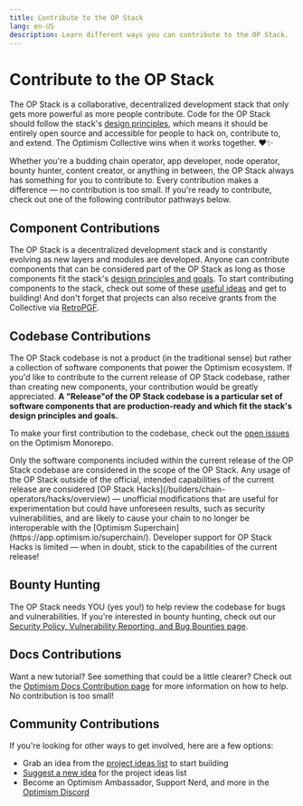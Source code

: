 ```yaml
---
title: Contribute to the OP Stack
lang: en-US
description: Learn different ways you can contribute to the OP Stack.
---
```



# Contribute to the OP Stack

The OP Stack is a collaborative, decentralized development stack that only gets more powerful as more people contribute. Code for the OP Stack should follow the stack's [design principles](/stack/design-principles), which means it should be entirely open source and accessible for people to hack on, contribute to, and extend.
The Optimism Collective wins when it works together. ♥️✨

Whether you're a budding chain operator, app developer, node operator, bounty hunter, content creator, or anything in between, the OP Stack always has something for you to contribute to.
Every contribution makes a difference — no contribution is too small. If you're ready to contribute, check out one of the following contributor pathways below.

## Component Contributions

The OP Stack is a decentralized development stack and is constantly evolving as new layers and modules are developed. Anyone can contribute components that can be considered part of the OP Stack as long as those components fit the stack's [design principles and goals](/stack/design-principles).
To start contributing components to the stack, check out some of these [useful ideas](https://github.com/ethereum-optimism/ecosystem-contributions) and get to building! And don't forget that projects can also receive grants from the Collective via [RetroPGF](https://community.optimism.io/docs/citizen-house/how-retro-funding-works/).

## Codebase Contributions

The OP Stack codebase is not a product (in the traditional sense) but rather a collection of software components that power the Optimism ecosystem.
If you'd like to contribute to the current release of OP Stack codebase, rather than creating new components, your contribution would be greatly appreciated.
**A "Release"of the OP Stack codebase is a particular set of software components that are production-ready and which fit the stack's design principles and goals.**

To make your first contribution to the codebase, check out the [open issues](https://github.com/ethereum-optimism/optimism/issues) on the Optimism Monorepo.

<Callout type="warning">
  Only the software components included within the current release of the OP Stack codebase are considered in the scope of the OP Stack.
  Any usage of the OP Stack outside of the official, intended capabilities of the current release are considered [OP Stack Hacks](/builders/chain-operators/hacks/overview) — unofficial modifications that are useful for experimentation but could have unforeseen results, such as security vulnerabilities, and are likely to cause your chain to no longer be interoperable with the [Optimism Superchain](https://app.optimism.io/superchain/).
  Developer support for OP Stack Hacks is limited — when in doubt, stick to the capabilities of the current release!
</Callout>

## Bounty Hunting

The OP Stack needs YOU (yes you!) to help review the codebase for bugs and vulnerabilities. If you're interested in bounty hunting, check out our [Security Policy, Vulnerability Reporting, and Bug Bounties page](/chain/security/security-policy).

## Docs Contributions

Want a new tutorial? See something that could be a little clearer? Check out the [Optimism Docs Contribution page](docs-contribute) for more information on how to help. No contribution is too small!

## Community Contributions

If you're looking for other ways to get involved, here are a few options:

*   Grab an idea from the [project ideas list](https://github.com/ethereum-optimism/ecosystem-contributions) to start building
*   [Suggest a new idea](https://github.com/ethereum-optimism/ecosystem-contributions/issues/74) for the project ideas list
*   Become an Optimism Ambassador, Support Nerd, and more in the [Optimism Discord](https://discord.gg/optimism)

